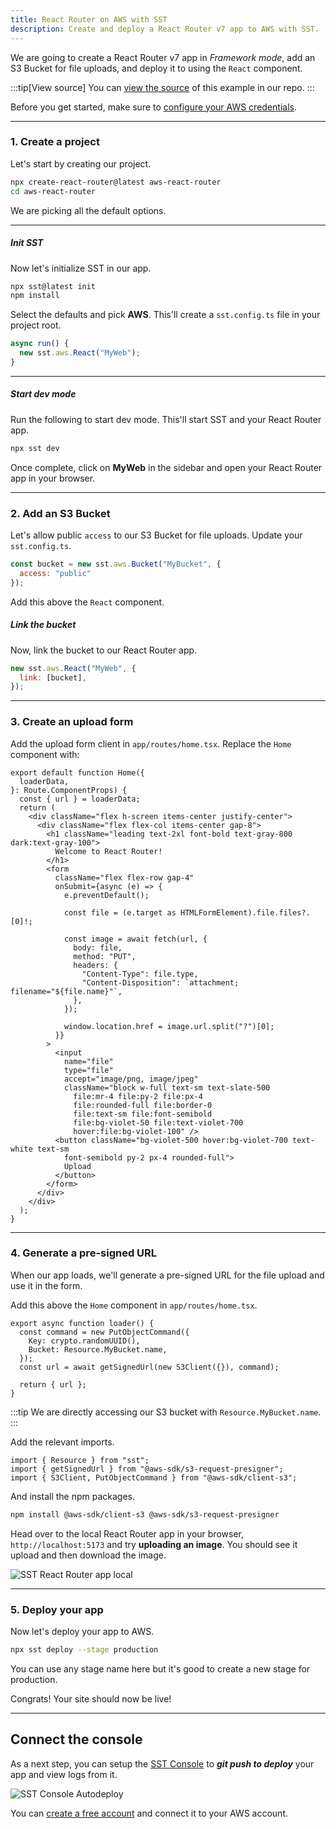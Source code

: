 ```yaml
---
title: React Router on AWS with SST
description: Create and deploy a React Router v7 app to AWS with SST.
---
```


We are going to create a React Router v7 app in _Framework mode_, add an S3 Bucket for file uploads, and deploy it to using the `React` component.

:::tip[View source]
You can [view the source](https://github.com/sst/sst/tree/dev/examples/aws-react-router) of this example in our repo.
:::

Before you get started, make sure to [configure your AWS credentials](/docs/iam-credentials#credentials).

---

### 1. Create a project

Let's start by creating our project.

```bash
npx create-react-router@latest aws-react-router
cd aws-react-router
```

We are picking all the default options.

---

##### Init SST

Now let's initialize SST in our app.

```bash
npx sst@latest init
npm install
```

Select the defaults and pick **AWS**. This'll create a `sst.config.ts` file in your project root.

```ts title="sst.config.ts"
async run() {
  new sst.aws.React("MyWeb");
}
```

---

##### Start dev mode

Run the following to start dev mode. This'll start SST and your React Router app.

```bash
npx sst dev
```

Once complete, click on **MyWeb** in the sidebar and open your React Router app in your browser.

---

### 2. Add an S3 Bucket

Let's allow public `access` to our S3 Bucket for file uploads. Update your `sst.config.ts`.

```js title="sst.config.ts"
const bucket = new sst.aws.Bucket("MyBucket", {
  access: "public"
});
```

Add this above the `React` component.

##### Link the bucket

Now, link the bucket to our React Router app.

```js title="sst.config.ts" {2}
new sst.aws.React("MyWeb", {
  link: [bucket],
});
```

---

### 3. Create an upload form

Add the upload form client in `app/routes/home.tsx`. Replace the `Home` component with:

```tsx title="app/routes/home.tsx"
export default function Home({
  loaderData,
}: Route.ComponentProps) {
  const { url } = loaderData;
  return (
    <div className="flex h-screen items-center justify-center">
      <div className="flex flex-col items-center gap-8">
        <h1 className="leading text-2xl font-bold text-gray-800 dark:text-gray-100">
          Welcome to React Router!
        </h1>
        <form
          className="flex flex-row gap-4"
          onSubmit={async (e) => {
            e.preventDefault();

            const file = (e.target as HTMLFormElement).file.files?.[0]!;

            const image = await fetch(url, {
              body: file,
              method: "PUT",
              headers: {
                "Content-Type": file.type,
                "Content-Disposition": `attachment; filename="${file.name}"`,
              },
            });

            window.location.href = image.url.split("?")[0];
          }}
        >
          <input
            name="file"
            type="file"
            accept="image/png, image/jpeg"
            className="block w-full text-sm text-slate-500
              file:mr-4 file:py-2 file:px-4
              file:rounded-full file:border-0
              file:text-sm file:font-semibold
              file:bg-violet-50 file:text-violet-700
              hover:file:bg-violet-100" />
          <button className="bg-violet-500 hover:bg-violet-700 text-white text-sm
            font-semibold py-2 px-4 rounded-full">
            Upload
          </button>
        </form>
      </div>
    </div>
  );
}
```

---

### 4. Generate a pre-signed URL

When our app loads, we'll generate a pre-signed URL for the file upload and use it in the form.

Add this above the `Home` component in `app/routes/home.tsx`.

```tsx title="app/routes/home.tsx" {4}
export async function loader() {
  const command = new PutObjectCommand({
    Key: crypto.randomUUID(),
    Bucket: Resource.MyBucket.name,
  });
  const url = await getSignedUrl(new S3Client({}), command);

  return { url };
}
```

:::tip
We are directly accessing our S3 bucket with `Resource.MyBucket.name`.
:::

Add the relevant imports.

```tsx title="app/routes/_index.tsx"
import { Resource } from "sst";
import { getSignedUrl } from "@aws-sdk/s3-request-presigner";
import { S3Client, PutObjectCommand } from "@aws-sdk/client-s3";
```

And install the npm packages.

```bash
npm install @aws-sdk/client-s3 @aws-sdk/s3-request-presigner
```

Head over to the local React Router app in your browser, `http://localhost:5173` and try **uploading an image**. You should see it upload and then download the image.

![SST React Router app local](../../../../../assets/docs/start/start-react-router-start-local.png)

---

### 5. Deploy your app

Now let's deploy your app to AWS.

```bash
npx sst deploy --stage production
```

You can use any stage name here but it's good to create a new stage for production.

Congrats! Your site should now be live!

---

## Connect the console

As a next step, you can setup the [SST Console](/docs/console/) to _**git push to deploy**_ your app and view logs from it.

![SST Console Autodeploy](../../../../../assets/docs/start/sst-console-autodeploy.png)

You can [create a free account](https://console.sst.dev) and connect it to your AWS account.
